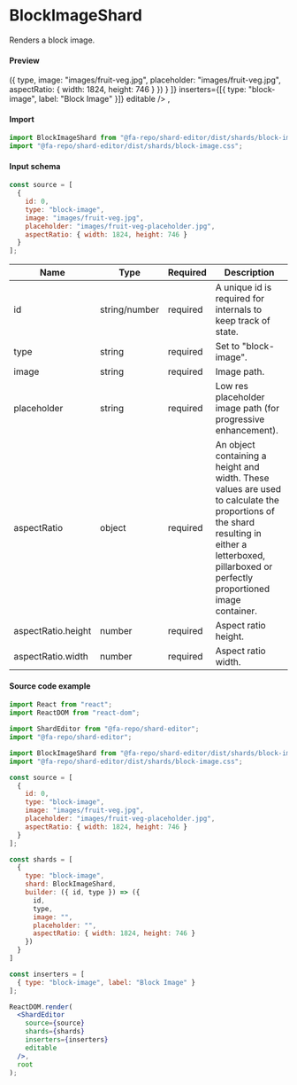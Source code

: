
# BlockImageShard
Renders a block image.

#### Preview

<CodeSample className="markdown-shard-code-example">
  <ShardEditor
    source={[
      {
        id: 0,
        type: "block-image",
        image: "images/fruit-veg.jpg",
        placeholder: "images/fruit-veg-placeholder.jpg",
        aspectRatio: { width: 1824, height: 746 }
      }
    ]}
    shards={[
      {
        type: "block-image",
        shard: BlockImageShard,
        builder: ({ type }) => ({
          type,
          image: "images/fruit-veg.jpg",
          placeholder: "images/fruit-veg.jpg",
          aspectRatio: { width: 1824, height: 746 }
        })
      }
    ]}
    inserters={[{ type: "block-image", label: "Block Image" }]}
    editable
  />
</CodeSample>,

#### Import

```jsx
import BlockImageShard from "@fa-repo/shard-editor/dist/shards/block-image";
import "@fa-repo/shard-editor/dist/shards/block-image.css";
```

#### Input schema

```jsx
const source = [
  {
    id: 0,
    type: "block-image",
    image: "images/fruit-veg.jpg",
    placeholder: "images/fruit-veg-placeholder.jpg",
    aspectRatio: { width: 1824, height: 746 }
  }
];
```

| Name        | Type   | Required | Description                                                    |
|-------------|--------|----------|----------------------------------------------------------------|
| id          | string/number | required | A unique id is required for internals to keep track of state.  |
| type        | string | required | Set to "block-image".                                          |
| image	      | string | required | Image path.                                                    |
| placeholder | string | required | Low res placeholder image path (for progressive enhancement).  |
| aspectRatio | object | required | An object containing a height and width. These values are used to calculate the proportions of the shard resulting in either a letterboxed, pillarboxed or perfectly proportioned image container.                                                            |
| aspectRatio.height | number | required | Aspect ratio height.                                    |
| aspectRatio.width	 | number | required | Aspect ratio width.                                     |

#### Source code example

```jsx
import React from "react";
import ReactDOM from "react-dom";

import ShardEditor from "@fa-repo/shard-editor";
import "@fa-repo/shard-editor";

import BlockImageShard from "@fa-repo/shard-editor/dist/shards/block-image";
import "@fa-repo/shard-editor/dist/shards/block-image.css";

const source = [
  {
    id: 0,
    type: "block-image",
    image: "images/fruit-veg.jpg",
    placeholder: "images/fruit-veg-placeholder.jpg",
    aspectRatio: { width: 1824, height: 746 }
  }
];

const shards = [
  {
    type: "block-image",
    shard: BlockImageShard,
    builder: ({ id, type }) => ({
      id,
      type,
      image: "",
      placeholder: "",
      aspectRatio: { width: 1824, height: 746 }
    })
  }
]

const inserters = [
  { type: "block-image", label: "Block Image" }
];

ReactDOM.render(
  <ShardEditor
    source={source}
    shards={shards}
    inserters={inserters}
    editable
  />,
  root
);
```